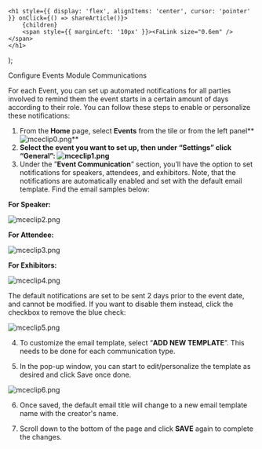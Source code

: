 

    <h1 style={{ display: 'flex', alignItems: 'center', cursor: 'pointer' }} onClick={() => shareArticle()}>
        {children} 
        <span style={{ marginLeft: '10px' }}><FaLink size="0.6em" /></span>
    </h1>
);

<ToastContainer />

<ClickableTitle>Configure Events Module Communications</ClickableTitle>




For each Event, you can set up automated notifications for all parties involved to remind them the event starts in a certain amount of days according to their role. You can follow these steps to enable or personalize these notifications: 


1. From the **Home** page, select **Events** from the tile or from the left panel**![mceclip0.png](../../../resources/article-images/4413826516627-Configure-Events-Module-Communications_1.png)**
2. **Select the event you want to set up, then under “Settings” click “**General**”: ![mceclip1.png](../../../resources/article-images/4413826516627-Configure-Events-Module-Communications_2.png)**
3. Under the ”**Event Communication**” section, you’ll have the option to set notifications for speakers, attendees, and exhibitors. Note, that the notifications are automatically enabled and set with the default email template. Find the email samples below:


**For Speaker:**


![mceclip2.png](../../../resources/article-images/4413826516627-Configure-Events-Module-Communications_3.png)


**For Attendee:**


![mceclip3.png](../../../resources/article-images/4413826516627-Configure-Events-Module-Communications_4.png)


**For Exhibitors:**


![mceclip4.png](../../../resources/article-images/4413826516627-Configure-Events-Module-Communications_5.png)


The default notifications are set to be sent 2 days prior to the event date, and cannot be modified. If you want to disable them instead, click the checkbox to remove the blue check: 


![mceclip5.png](../../../resources/article-images/4413826516627-Configure-Events-Module-Communications_6.png)


4. To customize the email template, select “**ADD NEW TEMPLATE**”. This needs to be done for each communication type.


5. In the pop-up window, you can start to edit/personalize the template as desired and click Save once done.


![mceclip6.png](../../../resources/article-images/4413826516627-Configure-Events-Module-Communications_7.png)


6. Once saved, the default email title will change to a new email template name with the creator's name.


7. Scroll down to the bottom of the page and click **SAVE** again to complete the changes. 


 


 


 


 


 




